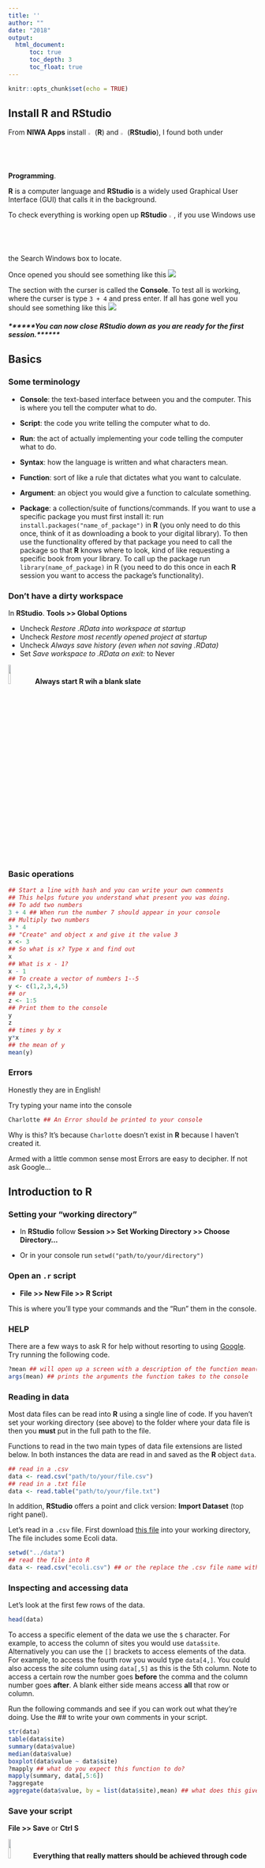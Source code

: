 ```yaml
---
title: ''
author: ""
date: "2018"
output: 
  html_document:
      toc: true
      toc_depth: 3
      toc_float: true
---
```


```r
knitr::opts_chunk$set(echo = TRUE)
```

## Install R and RStudio

From **NIWA Apps** install ![](https://upload.wikimedia.org/wikipedia/commons/thumb/1/1b/R_logo.svg/2000px-R_logo.svg.png){width=2%} (**R**) and  ![](https://upload.wikimedia.org/wikipedia/commons/thumb/7/7d/Antu_rstudio.svg/2000px-Antu_rstudio.svg.png){width=2%} (**RStudio**), I found both under **Programming**.



**R** is a computer language and **RStudio** is a widely used Graphical User Interface (GUI) that calls it in the background.

To check everything is working open up **RStudio** ![](https://upload.wikimedia.org/wikipedia/commons/thumb/7/7d/Antu_rstudio.svg/2000px-Antu_rstudio.svg.png){width=2%}, if you use Windows use the Search Windows box to locate. 

Once opened you should see something like this ![](rstudio.png)

The section with the curser is called the **Console**. To test all is working, where the curser is type `3 + 4` and press enter. If all has gone well you should see something like this ![](rstudio2.png)

##### ******You can now close **RStudio** down as you are ready for the first session.******

## Basics

### Some terminology

- **Console**: the text-based interface between you and the computer. This is where you tell the computer what to do.

- **Script**: the code you write telling the computer what to do.

- **Run**: the act of actually implementing your code telling the computer what to do.

- **Syntax**: how the language is written and what characters mean.

- **Function**: sort of like a rule that dictates what you want to calculate.

- **Argument**: an object you would give a function to calculate something.

- **Package**: a collection/suite of functions/commands. If you want to use a specific package you must first install it: run `install.packages("name_of_package")` in **R** (you only need to do this once, think of it as downloading a book to your digital library). To then use the functionality offered by that package you need to call the package so that **R** knows where to look, kind of like requesting a specific book from your library. To call up the package run `library(name_of_package)` in R (you need to do this once in each **R** session you want to access the package's functionality).

### Don't have a dirty workspace

In **RStudio**. **Tools >> Global Options** 

- Uncheck *Restore .RData into workspace at startup*
- Uncheck *Restore most recently opened project at startup*
- Uncheck *Always save history (even when not saving .RData)*
- Set *Save workspace to .RData on exit:* to Never

[![](https://upload.wikimedia.org/wikipedia/commons/thumb/2/2c/Emblem-important-black.svg/1024px-Emblem-important-black.svg.png){width=10%}](https://whattheyforgot.org/save-source.html#always-start-r-with-a-blank-slate)
**Always start R wih a blank slate**

### Basic operations

```r
## Start a line with hash and you can write your own comments
## This helps future you understand what present you was doing.
## To add two numbers
3 + 4 ## When run the number 7 should appear in your console
## Multiply two numbers
3 * 4
## "Create" and object x and give it the value 3
x <- 3
## So what is x? Type x and find out
x
## What is x - 1?
x - 1
## To create a vector of numbers 1--5
y <- c(1,2,3,4,5) 
## or
z <- 1:5
## Print them to the console
y
z
## times y by x
y*x
## the mean of y
mean(y)
```

### Errors

Honestly they are in English!

Try typing your name into the console

```r
Charlotte ## An Error should be printed to your console
```

Why is this? It's because `Charlotte` doesn't exist in **R** because I haven't created it.

Armed with a little common sense most Errors are easy to decipher. If not ask Google...

## Introduction to R

### Setting your "working directory"

- In **RStudio** follow **Session >> Set Working Directory >> Choose Directory...** 

- Or in your console run `setwd("path/to/your/directory")`

### Open an `.r` script

- **File >> New File >> R Script**

This is where you'll type your commands and the "Run" them in the console.


### HELP

There are a few ways to ask R for help without resorting to using [Google](https://www.google.com/). Try running the following code.
```r
?mean ## will open up a screen with a description of the function mean()
args(mean) ## prints the arguments the function takes to the console
```

### Reading in data

Most data files can be read into **R** using a single line of code. If you haven't set your working directory (see above) to the folder where your data file is then you **must** put in the full path to the file. 

Functions to read in the two main types of data file extensions are listed below. In both instances the data are read in and saved as the **R** object `data`.

```r
## read in a .csv
data <- read.csv("path/to/your/file.csv")
## read in a .txt file
data <- read.table("path/to/your/file.txt")
```

In addition, **RStudio** offers a point and click version: **Import Dataset** (top right panel).

Let's read in a `.csv` file. First download [this file](https://git.niwa.local/jonestoddcm/Statistics-and-R/blob/master/data/ecoli.csv) into your working directory, The file includes some Ecoli data.

```r
setwd("../data")
## read the file into R
data <- read.csv("ecoli.csv") ## or the replace the .csv file name with the file name you've chosen
```

### Inspecting and accessing data

Let's look at the first few rows of the data.

```r
head(data)
```

To access a specific element of the data we use the `$` character. For example, to access the column of sites you would use `data$site`. Alternatively you can use the `[]` brackets to access elements of the data. For example, to access the fourth row you would type `data[4,]`. You could also access the *site* column using `data[,5]` as this is the 5th column. Note to access a certain row the number goes **before** the comma and the column number goes **after**. A blank either side means access **all** that row or column.

Run the following commands and see if you can work out what they're doing. Use the ## to write your own comments in your script.

```r
str(data)
table(data$site)
summary(data$value)
median(data$value)
boxplot(data$value ~ data$site)
?mapply ## what do you expect this function to do?
mapply(summary, data[,5:6])
?aggregate
aggregate(data$value, by = list(data$site),mean) ## what does this give you?
```


### Save your script

**File >> Save** or **Ctrl S**

[![](https://upload.wikimedia.org/wikipedia/commons/thumb/2/2c/Emblem-important-black.svg/1024px-Emblem-important-black.svg.png){width=10%}](https://whattheyforgot.org/save-source.html)**Everything that really matters should be achieved through code that you save.**

### Week One "Homework"

The following activities rely on you having read in the ecoli data you downloaded in class as the object **data**.

- calculate the mean of the *value* column and save it as the object **mean.val** [HINT: to save the median of the value column as **median.val** you might use `median.val <- median(data$value)` ]

- find the 0.99 quantile of the *value* column and save it as the object **nn.quantile** [HINT: running `quantile(data$value, probs = 0.95)` will calculate the quantile corresponding to a probability of 0.95]

- install and then load the package **devtools** [Hint: to install the package **mgcv** you would run `install.packages("mgcv")` and to load it you might run `library(mgcv)`]

- create an object called **loc.max** containing the maximum values of *value* at each location [HINT: use the `aggregate` and `max` functions]



If you want to "mark" you homework run this command `devtools::source_url("https://raw.githubusercontent.com/cmjt/scripts/master/markR/week_one.r", sha1 = "bf36d6e8b332d73adbc42391c098edac4678b19e")`.

[![](https://upload.wikimedia.org/wikipedia/commons/thumb/6/68/Men_at_work_sign_%28green%29.svg/996px-Men_at_work_sign_%28green%29.svg.png){width=10%}](https://swcarpentry.github.io/r-novice-inflammation/01-starting-with-data/index.html)**Didn't think that was enough**
